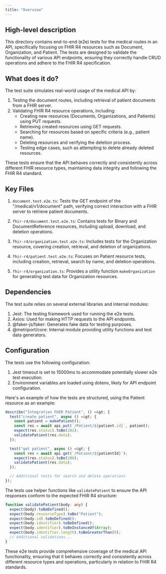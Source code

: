 ```yaml
---
title: "Overview"
---
```


## High-level description
This directory contains end-to-end (e2e) tests for the medical routes in an API, specifically focusing on FHIR R4 resources such as Document, Organization, and Patient. The tests are designed to validate the functionality of various API endpoints, ensuring they correctly handle CRUD operations and adhere to the FHIR R4 specification.

## What does it do?
The test suite simulates real-world usage of the medical API by:

1. Testing the document routes, including retrieval of patient documents from a FHIR server.
2. Validating FHIR R4 resource operations, including:
   - Creating new resources (Documents, Organizations, and Patients) using PUT requests.
   - Retrieving created resources using GET requests.
   - Searching for resources based on specific criteria (e.g., patient name).
   - Deleting resources and verifying the deletion process.
   - Testing edge cases, such as attempting to delete already deleted resources.

These tests ensure that the API behaves correctly and consistently across different FHIR resource types, maintaining data integrity and following the FHIR R4 standard.

## Key Files
1. `document.test.e2e.ts`: Tests the GET endpoint of the "/medical/v1/document" path, verifying correct interaction with a FHIR server to retrieve patient documents.

2. `fhir-r4/document.test.e2e.ts`: Contains tests for Binary and DocumentReference resources, including upload, download, and deletion operations.

3. `fhir-r4/organization.test.e2e.ts`: Includes tests for the Organization resource, covering creation, retrieval, and deletion of organizations.

4. `fhir-r4/patient.test.e2e.ts`: Focuses on Patient resource tests, including creation, retrieval, search by name, and deletion operations.

5. `fhir-r4/organization.ts`: Provides a utility function `makeOrganization` for generating test data for Organization resources.

## Dependencies
The test suite relies on several external libraries and internal modules:

1. Jest: The testing framework used for running the e2e tests.
2. Axios: Used for making HTTP requests to the API endpoints.
3. @faker-js/faker: Generates fake data for testing purposes.
4. @metriport/core: Internal module providing utility functions and test data generators.

## Configuration
The tests use the following configuration:

1. Jest timeout is set to 15000ms to accommodate potentially slower e2e test execution.
2. Environment variables are loaded using dotenv, likely for API endpoint configuration.

Here's an example of how the tests are structured, using the Patient resource as an example:

```typescript
describe("Integration FHIR Patient", () =&gt; {
  test("create patient", async () =&gt; {
    const patient = makePatient();
    const res = await api.put(`/Patient/${patient.id}`, patient);
    expect(res.status).toBe(201);
    validatePatient(res.data);
  });

  test("get patient", async () =&gt; {
    const res = await api.get(`/Patient/${patientId}`);
    expect(res.status).toBe(200);
    validatePatient(res.data);
  });

  // Additional tests for search and delete operations
});
```

The tests use helper functions like `validatePatient` to ensure the API responses conform to the expected FHIR R4 structure:

```typescript
function validatePatient(body: any) {
  expect(body).toBeDefined();
  expect(body.resourceType).toBe("Patient");
  expect(body.id).toBeDefined();
  expect(body.identifier).toBeDefined();
  expect(body.identifier).toBeInstanceOf(Array);
  expect(body.identifier.length).toBeGreaterThan(0);
  // Additional validations...
}
```

These e2e tests provide comprehensive coverage of the medical API functionality, ensuring that it behaves correctly and consistently across different resource types and operations, particularly in relation to FHIR R4 standards.